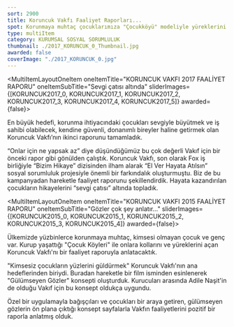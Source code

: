 ```yaml
---
sort: 2900
title: Koruncuk Vakfı Faaliyet Raporları...
spot: Korunmaya muhtaç çocuklarımıza "Çocukköyü" modeliyle yüreklerini açan Koruncuk Vakfı için ne yapsak az... Ulvî bir hedef doğrultusunda çalışan Vakfın faaliyet raporlarını üretmekten gurur duyuyoruz.
type: multiItem
category: KURUMSAL SOSYAL SORUMLULUK
thumbnail: ./2017_KORUNCUK_0_Thumbnail.jpg
awarded: false
coverImage: "./2017_KORUNCUK_0.jpg"
---
```




<MultiItemLayoutOneItem oneItemTitle="KORUNCUK VAKFI 2017 FAALİYET RAPORU" oneItemSubTitle="Sevgi çatısı altında" sliderImages={[KORUNCUK2017_0, KORUNCUK2017_1, KORUNCUK2017_2, KORUNCUK2017_3, KORUNCUK2017_4, KORUNCUK2017_5]} awarded={false}>

En büyük hedefi, korunma ihtiyacındaki çocukları sevgiyle büyütmek ve iş sahibi olabilecek, kendine güvenli, donanımlı bireyler haline getirmek olan Koruncuk Vakfı’nın ikinci raporunu tamamladık.

“Onlar için ne yapsak az” diye düşündüğümüz bu çok değerli Vakıf için bir önceki rapor gibi gönülden çalıştık. Koruncuk Vakfı, son olarak Fox iş birliğiyle “Bizim Hikaye” dizisinden ilham alarak “El Ver Hayata Atılsın” sosyal sorumluluk projesiyle önemli bir farkındalık oluşturmuştu. Biz de bu kampanyadan hareketle faaliyet raporunu şekillendirdik. Hayata kazandırılan çocukların hikayelerini “sevgi çatısı” altında topladık.

</MultiItemLayoutOneItem>


<MultiItemLayoutOneItem oneItemTitle="KORUNCUK VAKFI 2015 FAALİYET RAPORU" oneItemSubTitle="Gözler çok şey anlatır..." sliderImages={[KORUNCUK2015_0, KORUNCUK2015_1, KORUNCUK2015_2, KORUNCUK2015_3, KORUNCUK2015_4]} awarded={false}>

Ülkemizde yüzbinlerce korunmaya muhtaç, kimsesi olmayan çocuk ve genç var. Kurup yaşattığı "Çocuk Köyleri" ile onlara kollarını ve yüreklerini açan Koruncuk Vakfı'nı bir faaliyet raporuyla anlatacaktık.

"Kimsesiz çocukların yüzlerini güldürmek" Koruncuk Vakfı'nın ana hedeflerinden biriydi. Buradan hareketle bir film isminden esinlenerek "Gülümseyen Gözler" konsepti oluşturduk. Kurucuları arasında Adile Naşit'in de olduğu Vakıf için bu konsept oldukça uygundu.

Özel bir uygulamayla bağışçıları ve çocukları bir araya getiren, gülümseyen gözlerin ön plana çıktığı konsept sayfalarla Vakfın faaliyetlerini pozitif bir raporla anlatmış olduk.

</MultiItemLayoutOneItem>


<Scriptify>
	<script>{`document.querySelector("a[aria-label='FAALİYET RAPORU']").classList.remove("aw-link-active");`}</script>
</Scriptify>
